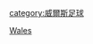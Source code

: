 {{Catnav|頁面分類|...|足球|各國足球|各國足球賽事}}
{{Catnav|頁面分類|...|英國體育|英國足球|威爾斯足球}}
{{Catnav|頁面分類|...|各國足球|英國足球|威爾斯足球}}
{{Catnav|頁面分類|...|各國體育|各國足球|各國足球賽事}}

[[Category:各國足球賽事|Wales]]
[[category:威爾斯足球|category:威爾斯足球]]
